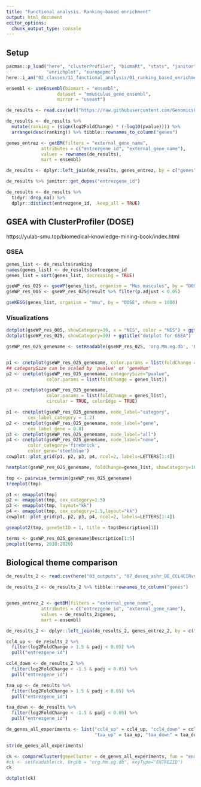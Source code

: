 ```yaml
---
title: "Functional analysis. Ranking-based enrichment"
output: html_document
editor_options: 
  chunk_output_type: console
---
```


## Setup

```r
pacman::p_load("here", "clusterProfiler", "biomaRt", "stats", "janitor", 
               "enrichplot", "europepmc")
here::i_am("02_classes/11_functional_analysis/01_ranking_based_enrichment.Rmd")
```
```r

ensembl <- useEnsembl(biomart = "ensembl", 
                   dataset = "mmusculus_gene_ensembl", 
                   mirror = "useast")
```



```r
de_results <- read.csv(url("https://raw.githubusercontent.com/GenomicsUA/2024-daad-rnaseq-course/main/03_outputs/07_deseq_ashr_DE_TAACIRvsTAAHC.csv"), row.names = 1)
```

```r
de_results <- de_results %>% 
  mutate(ranking = (sign(log2FoldChange) * (-log10(pvalue)))) %>% 
  arrange(desc(ranking)) %>% tibble::rownames_to_column("genes")
```

```r
genes_entrez <- getBM(filters = "external_gene_name",
             attributes = c("entrezgene_id", "external_gene_name"),
             values = rownames(de_results),
             mart = ensembl)
```

```r
de_results <- dplyr::left_join(de_results, genes_entrez, by = c("genes" = "external_gene_name"))
```

```r
de_results %>% janitor::get_dupes("entrezgene_id")
```
```r
de_results <- de_results %>%
  tidyr::drop_na() %>%
  dplyr::distinct(entrezgene_id, .keep_all = TRUE)
```

## GSEA with ClusterProfiler (DOSE)
https://yulab-smu.top/biomedical-knowledge-mining-book/index.html

### GSEA


```r
genes_list <- de_results$ranking
names(genes_list) <- de_results$entrezgene_id
genes_list = sort(genes_list, decreasing = TRUE)
```

```r
gseWP_res_025 <- gseWP(genes_list, organism = "Mus musculus", by = "DOSE", nPerm = 1000, pvalueCutoff = 0.25)
gseWP_res_005 <- gseWP_res_025@result %>% filter(p.adjust < 0.05)
```

```r
gseKEGG(genes_list, organism = "mmu", by = "DOSE", nPerm = 1000)
```

### Visualizations

```r
dotplot(gseWP_res_005, showCategory=30, x = "NES", color = "NES") + ggtitle("dotplot for GSEA")
dotplot(gseWP_res_025, showCategory=30) + ggtitle("dotplot for GSEA")
```

```r
gseWP_res_025_genename <- setReadable(gseWP_res_025, 'org.Mm.eg.db', 'ENTREZID')


p1 <- cnetplot(gseWP_res_025_genename, color.params = list(foldChange = genes_list))
## categorySize can be scaled by 'pvalue' or 'geneNum'
p2 <- cnetplot(gseWP_res_025_genename, categorySize="pvalue", 
               color.params = list(foldChange = genes_list))

p3 <- cnetplot(gseWP_res_025_genename, 
               color.params = list(foldChange = genes_list), 
               circular = TRUE, colorEdge = TRUE)
```
```r
p1 <- cnetplot(gseWP_res_025_genename, node_label="category", 
        cex_label_category = 1.2) 
p2 <- cnetplot(gseWP_res_025_genename, node_label="gene", 
        cex_label_gene = 0.8) 
p3 <- cnetplot(gseWP_res_025_genename, node_label="all") 
p4 <- cnetplot(gseWP_res_025_genename, node_label="none", 
        color_category='firebrick', 
        color_gene='steelblue') 
cowplot::plot_grid(p1, p2, p3, p4, ncol=2, labels=LETTERS[1:4])
```

```r
heatplot(gseWP_res_025_genename, foldChange=genes_list, showCategory=10)
```

```r
tmp <- pairwise_termsim(gseWP_res_025_genename)
treeplot(tmp)
```

```r
p1 <- emapplot(tmp)
p2 <- emapplot(tmp, cex_category=1.5)
p3 <- emapplot(tmp, layout="kk")
p4 <- emapplot(tmp, cex_category=1.5,layout="kk") 
cowplot::plot_grid(p1, p2, p3, p4, ncol=2, labels=LETTERS[1:4])
```

```r
gseaplot2(tmp, geneSetID = 1, title = tmp$Description[1])
```

```r
terms <- gseWP_res_025_genename$Description[1:5]
pmcplot(terms, 2010:2020)
```

## Biological theme comparison

```r
de_results_2 <- read.csv(here("03_outputs", "07_deseq_ashr_DE_CCL4CIRvsCCL4HC_all.csv"), row.names = 1)

de_results_2 <- de_results_2 %>% tibble::rownames_to_column("genes")


genes_entrez_2 <- getBM(filters = "external_gene_name",
             attributes = c("entrezgene_id", "external_gene_name"),
             values = de_results_2$genes,
             mart = ensembl)

de_results_2 <- dplyr::left_join(de_results_2, genes_entrez_2, by = c("genes" = "external_gene_name"))
```
```r
ccl4_up <- de_results_2 %>% 
  filter(log2FoldChange > 1.5 & padj < 0.05) %>% 
  pull("entrezgene_id")

ccl4_down <- de_results_2 %>% 
  filter(log2FoldChange < -1.5 & padj < 0.05) %>% 
  pull("entrezgene_id")

taa_up <- de_results %>% 
  filter(log2FoldChange > 1.5 & padj < 0.05) %>% 
  pull("entrezgene_id")

taa_down <- de_results %>% 
  filter(log2FoldChange < -1.5 & padj < 0.05) %>% 
  pull("entrezgene_id")

```

```r
de_genes_all_experiments <- list("ccl4_up" = ccl4_up, "ccl4_down" = ccl4_down,
                                 "taa_up" = taa_up, "taa_down" = taa_down)
```

```r
str(de_genes_all_experiments)
```


```r
ck <- compareCluster(geneCluster = de_genes_all_experiments, fun = "enrichPathway")
#ck <- setReadable(ck, OrgDb = "org.Mm.eg.db", keyType="ENTREZID")
ck
```
```r
dotplot(ck)
```


